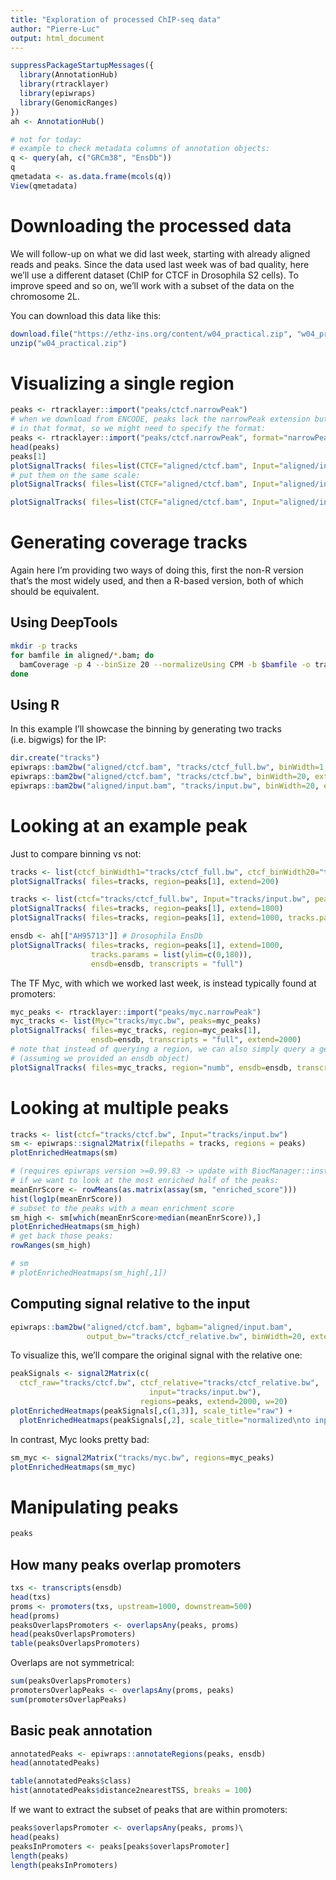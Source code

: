 ```yaml
---
title: "Exploration of processed ChIP-seq data"
author: "Pierre-Luc"
output: html_document
---
```


```r
suppressPackageStartupMessages({
  library(AnnotationHub)
  library(rtracklayer)
  library(epiwraps)
  library(GenomicRanges)
})
ah <- AnnotationHub()

# not for today:
# example to check metadata columns of annotation objects:
q <- query(ah, c("GRCm38", "EnsDb"))
q
qmetadata <- as.data.frame(mcols(q))
View(qmetadata)
```


# Downloading the processed data

We will follow-up on what we did last week, starting with already aligned reads and peaks.
Since the data used last week was of bad quality, here we'll use a different dataset (ChIP for CTCF in Drosophila S2 cells).
To improve speed and so on, we'll work with a subset of the data on the chromosome 2L.

You can download this data like this:

```r
download.file("https://ethz-ins.org/content/w04_practical.zip", "w04_practical.zip")
unzip("w04_practical.zip")
```



# Visualizing a single region

```r
peaks <- rtracklayer::import("peaks/ctcf.narrowPeak")
# when we download from ENCODE, peaks lack the narrowPeak extension but are still
# in that format, so we might need to specify the format:
peaks <- rtracklayer::import("peaks/ctcf.narrowPeak", format="narrowPeak")
head(peaks)
peaks[1]
plotSignalTracks( files=list(CTCF="aligned/ctcf.bam", Input="aligned/input.bam", peaks=peaks), region=peaks[1], extend=2000)
# put them on the same scale:
plotSignalTracks( files=list(CTCF="aligned/ctcf.bam", Input="aligned/input.bam", peaks=peaks), region=peaks[1], extend=2000, tracks.params = list(ylim=c(0,55)))

plotSignalTracks( files=list(CTCF="aligned/ctcf.bam", Input="aligned/input.bam", peaks=peaks), region=peaks[1], extend=1000, type="alignment")
```


# Generating coverage tracks

Again here I'm providing two ways of doing this, first the non-R version that's the most widely used, and then a R-based version, both of which should be equivalent.

## Using DeepTools


```bash
mkdir -p tracks
for bamfile in aligned/*.bam; do
  bamCoverage -p 4 --binSize 20 --normalizeUsing CPM -b $bamfile -o tracks/`basename $bamfile .bam`.bw
done
```


## Using R

In this example I'll showcase the binning by generating two tracks (i.e. bigwigs) for the IP:

```r
dir.create("tracks")
epiwraps::bam2bw("aligned/ctcf.bam", "tracks/ctcf_full.bw", binWidth=1, extend=100, scaling=TRUE)
epiwraps::bam2bw("aligned/ctcf.bam", "tracks/ctcf.bw", binWidth=20, extend=100, scaling=TRUE)
epiwraps::bam2bw("aligned/input.bam", "tracks/input.bw", binWidth=20, extend=100, scaling=TRUE)
```




# Looking at an example peak

Just to compare binning vs not:

```r
tracks <- list(ctcf_binWidth1="tracks/ctcf_full.bw", ctcf_binWidth20="tracks/ctcf.bw", peaks=peaks)
plotSignalTracks( files=tracks, region=peaks[1], extend=200)
```

```r
tracks <- list(ctcf="tracks/ctcf_full.bw", Input="tracks/input.bw", peaks=peaks)
plotSignalTracks( files=tracks, region=peaks[1], extend=1000)
plotSignalTracks( files=tracks, region=peaks[1], extend=1000, tracks.params = list(ylim=c(0,180)))
```

```r
ensdb <- ah[["AH95713"]] # Drosophila EnsDb
plotSignalTracks( files=tracks, region=peaks[1], extend=1000,
                  tracks.params = list(ylim=c(0,180)),
                  ensdb=ensdb, transcripts = "full")
```

The TF Myc, with which we worked last week, is instead typically found at promoters: 

```r
myc_peaks <- rtracklayer::import("peaks/myc.narrowPeak")
myc_tracks <- list(Myc="tracks/myc.bw", peaks=myc_peaks)
plotSignalTracks( files=myc_tracks, region=myc_peaks[1],
                  ensdb=ensdb, transcripts = "full", extend=2000)
# note that instead of querying a region, we can also simply query a gene name
# (assuming we provided an ensdb object)
plotSignalTracks( files=myc_tracks, region="numb", ensdb=ensdb, transcripts = "full")
```


# Looking at multiple peaks

```r
tracks <- list(ctcf="tracks/ctcf.bw", Input="tracks/input.bw")
sm <- epiwraps::signal2Matrix(filepaths = tracks, regions = peaks)
plotEnrichedHeatmaps(sm)

# (requires epiwraps version >=0.99.83 -> update with BiocManager::install("ETHZ-INS/epiwraps") )
# if we want to look at the most enriched half of the peaks:
meanEnrScore <- rowMeans(as.matrix(assay(sm, "enriched_score")))
hist(log1p(meanEnrScore))
# subset to the peaks with a mean enrichment score
sm_high <- sm[which(meanEnrScore>median(meanEnrScore)),]
plotEnrichedHeatmaps(sm_high)
# get back those peaks:
rowRanges(sm_high)

# sm
# plotEnrichedHeatmaps(sm_high[,1])
```

## Computing signal relative to the input

```r
epiwraps::bam2bw("aligned/ctcf.bam", bgbam="aligned/input.bam", 
                 output_bw="tracks/ctcf_relative.bw", binWidth=20, extend=100, scaling=TRUE)
```

To visualize this, we'll compare the original signal with the relative one:

```r
peakSignals <- signal2Matrix(c(
  ctcf_raw="tracks/ctcf.bw", ctcf_relative="tracks/ctcf_relative.bw", 
                               input="tracks/input.bw"),
                             regions=peaks, extend=2000, w=20)
plotEnrichedHeatmaps(peakSignals[,c(1,3)], scale_title="raw") + 
  plotEnrichedHeatmaps(peakSignals[,2], scale_title="normalized\nto input")
```
In contrast, Myc looks pretty bad:

```r
sm_myc <- signal2Matrix("tracks/myc.bw", regions=myc_peaks)
plotEnrichedHeatmaps(sm_myc)
```




# Manipulating peaks

```r
peaks
```


## How many peaks overlap promoters

```r
txs <- transcripts(ensdb)
head(txs)
proms <- promoters(txs, upstream=1000, downstream=500)
head(proms)
peaksOverlapsPromoters <- overlapsAny(peaks, proms)
head(peaksOverlapsPromoters)
table(peaksOverlapsPromoters)
```

Overlaps are not symmetrical:

```r
sum(peaksOverlapsPromoters)
promotersOverlapPeaks <- overlapsAny(proms, peaks)
sum(promotersOverlapPeaks)
```


## Basic peak annotation

```r
annotatedPeaks <- epiwraps::annotateRegions(peaks, ensdb)
head(annotatedPeaks)
```

```r
table(annotatedPeaks$class)
hist(annotatedPeaks$distance2nearestTSS, breaks = 100)
```

If we want to extract the subset of peaks that are within promoters:

```r
peaks$overlapsPromoter <- overlapsAny(peaks, proms)\
head(peaks)
peaksInPromoters <- peaks[peaks$overlapsPromoter]
length(peaks)
length(peaksInPromoters)
```

